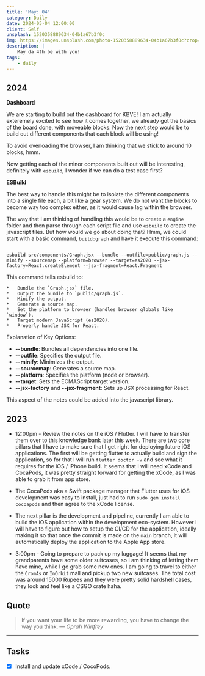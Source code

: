 ```yaml
---
title: 'May: 04'
category: Daily
date: 2024-05-04 12:00:00
client: Self
unsplash: 1520358889634-04b1a67b3f0c
img: https://images.unsplash.com/photo-1520358889634-04b1a67b3f0c?crop=entropy&cs=srgb&fm=jpg&ixid=MnwzNjM5Nzd8MHwxfHJhbmRvbXx8fHx8fHx8fDE2ODE3NDg2ODY&ixlib=rb-4.0.3&q=85
description: |
    May da 4th be with you!
tags:
    - daily
---
```


## 2024

**Dashboard**

We are starting to build out the dashboard for KBVE!
I am actually exteremely excited to see how it comes together, we already got the basics of the board done, with moveable blocks.
Now the next step would be to build out different components that each block will be using!

To avoid overloading the browser, I am thinking that we stick to around 10 blocks, hmm.

Now getting each of the minor components built out will be interesting, definitely with `esbuild`, I wonder if we can do a test case first?

**ESBuild**

The best way to handle this might be to isolate the different components into a single file each, a bit like a gear system.
We do not want the blocks to become way too complex either, as it would cause lag within the browser.

The way that I am thinking of handling this would be to create a `engine` folder and then parse through each script file and use `esbuild` to create the javascript files.
But how would we go about doing that? Hmm, we could start with a basic command, `build:graph` and have it execute this command:

```shell

esbuild src/components/Graph.jsx --bundle --outfile=public/graph.js --minify --sourcemap --platform=browser --target=es2020 --jsx-factory=React.createElement --jsx-fragment=React.Fragment

```

This command tells esbuild to:
    
    *   Bundle the `Graph.jsx` file.
    *   Output the bundle to `public/graph.js`.
    *   Minify the output.
    *   Generate a source map.
    *   Set the platform to browser (handles browser globals like `window`).
    *   Target modern JavaScript (es2020).
    *   Properly handle JSX for React.

Explanation of Key Options:

*   **\--bundle**: Bundles all dependencies into one file.
*   **\--outfile**: Specifies the output file.
*   **\--minify**: Minimizes the output.
*   **\--sourcemap**: Generates a source map.
*   **\--platform**: Specifies the platform (node or browser).
*   **\--target**: Sets the ECMAScript target version.
*   **\--jsx-factory** and **\--jsx-fragment**: Sets up JSX processing for React.

This aspect of the notes could be added into the javascript library.

## 2023

- 12:00pm - Review the notes on the iOS / Flutter. I will have to transfer them over to this knowledge bank later this week. There are two core pillars that I have to make sure that I get right for deploying future iOS applications. The first will be getting flutter to actually build and sign the application, so for that I will run `flutter doctor -v` and see what it requires for the iOS / iPhone build. It seems that I will need xCode and CocaPods, it was pretty straight forward for getting the xCode, as I was able to grab it from app store.

- The CocaPods aka a Swift package manager that Flutter uses for iOS development was easy to install, just had to run `sudo gem install cocoapods` and then agree to the xCode license.

- The next pillar is the development and pipeline, currently I am able to build the iOS application within the development eco-system. However I will have to figure out how to setup the CI/CD for the application, ideally making it so that once the commit is made on the `main` branch, it will automatically deploy the application to the Apple App store.

- 3:00pm - Going to prepare to pack up my luggage! It seems that my grandparents have some older suitcases, so I am thinking of letting them have mine, while I go grab some new ones. I am going to travel to either the `CromAs` or `InOrbit` mall and pickup two new suitcases. The total cost was around 15000 Rupees and they were pretty solid hardshell cases, they look and feel like a CSGO crate haha.

## Quote

> If you want your life to be more rewarding, you have to change the way you think.
> — <cite>Oprah Winfrey</cite>

---

## Tasks

- [x] Install and update xCode / CocoPods.